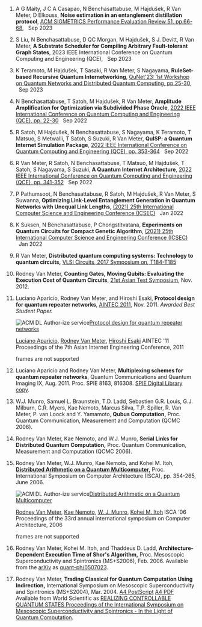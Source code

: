 1.  A G Maity, J C A Casapao, N Benchasattabuse, M Hajdušek, R Van Meter, D Elkouss,
    **Noise estimation in an entanglement distillation protocol**,
    [ACM SIGMETRICS Performance Evaluation Review 51, pp.66-68](https://dl.acm.org/doi/10.1145/3626570.3626594),   Sep 2023
1.  S Liu, N Benchasattabuse, D QC Morgan, M Hajdušek, S J. Devitt, R Van Meter,
    **A Substrate Scheduler for Compiling Arbitrary Fault-tolerant Graph States**,
    2023 IEEE International Conference on Quantum Computing and Engineering (QCE),   Sep 2023
1.  K Teramoto, M Hajdušek, T Sasaki, R Van Meter, S Nagayama,
    **RuleSet-based Recursive Quantum Internetworking**,
    [QuNet'23: 1st Workshop on Quantum Networks and Distributed Quantum Computing, pp.25-30](https://dl.acm.org/doi/10.1145/3610251.3610556),   Sep 2023
1.  N Benchasattabuse, T Satoh, M Hajdušek, R Van Meter,
    **Amplitude Amplification for Optimization via Subdivided Phase Oracle**,
    [2022 IEEE International Conference on Quantum Computing and Engineering (QCE), pp. 22-30](https://ieeexplore.ieee.org/document/9951242)   Sep 2022
1.  R Satoh, M Hajdušek, N Benchasattabuse, S Nagayama, K Teramoto, T Matsuo, S Metwalli, T Satoh, S Suzuki, R Van Meter,
    **QuISP: a Quantum Internet Simulation Package**,
    [2022 IEEE International Conference on Quantum Computing and Engineering (QCE), pp. 353-364](https://ieeexplore.ieee.org/document/9951186)   Sep 2022
1.  R Van Meter, R Satoh, N Benchasattabuse, T Matsuo, M Hajdušek, T Satoh, S Nagayama, S Suzuki,
    **A Quantum Internet Architecture**,
    [2022 IEEE International Conference on Quantum Computing and Engineering (QCE), pp. 341-352](https://ieeexplore.ieee.org/document/9951258)   Sep 2022
1.  P Pathumsoot, N Benchasattabuse, R Satoh, M Hajdušek, R Van Meter, S Suwanna,
    **Optimizing Link-Level Entanglement Generation in Quantum Networks with Unequal Link Lengths**,
    [(2021) 25th International Computer Science and Engineering Conference (ICSEC)](https://ieeexplore.ieee.org/document/9684634)   Jan 2022
1.  K Suksen, N Benchasattabuse, P Chongstitvatana,
    **Experiments on Quantum Circuits for Compact Genetic Algorithm**,
    [(2021) 25th International Computer Science and Engineering Conference (ICSEC)](https://ieeexplore.ieee.org/document/9684643)   Jan 2022
1.  R Van Meter,
    **Distributed quantum computing systems: Technology to quantum circuits,**
    [VLSI Circuits, 2017 Symposium on, T184-T185](http://ieeexplore.ieee.org/abstract/document/8008583/)
1.  Rodney Van Meter,
    **Counting Gates, Moving Qubits: Evaluating the Execution Cost of Quantum Circuits**,
    [21st Asian Test Symposium](http://aries3a.cse.kyutech.ac.jp/~ats12/), Nov. 2012.
1.  Luciano Aparicio, Rodney Van Meter, and Hiroshi Esaki,
    **Protocol design for quantum repeater networks**,
    [AINTEC 2011](http://www.interlab.ait.ac.th/aintec2011/), Nov. 2011. _Awarded Best Student Paper._

    ![ACM DL Author-ize service](https://dl.acm.org/templates/jsp/_ux3/_acm/legacyFiles/images/oa.gif)[Protocol design for quantum repeater networks](http://dl.acm.org/authorize?6529732 "Protocol design for quantum repeater networks")

    [Luciano Aparicio](http://dl.acm.org/author_page.cfm?id=81493652279), [Rodney Van Meter](http://dl.acm.org/author_page.cfm?id=81332533184), [Hiroshi Esaki](http://dl.acm.org/author_page.cfm?id=81100462523)
    AINTEC '11 Proceedings of the 7th Asian Internet Engineering Conference, 2011

    frames are not supported

1.  Luciano Aparicio and Rodney Van Meter,
    **Multiplexing schemes for quantum repeater networks**,
    Quantum Communications and Quantum Imaging IX, Aug. 2011. Proc. SPIE 8163, 816308.
    [SPIE Digital Library copy](http://dx.doi.org/10.1117/12.893272).
1.  W.J. Munro, Samuel L. Braunstein, T.D. Ladd, Sebastien G.R. Louis, G.J. Milburn, C.R. Myers, Kae Nemoto, Marcus Silva, T.P. Spiller, R. Van Meter, P. van Loock and Y. Yamamoto,
    **Qubus Computation,**
    Proc. Quantum Communication, Measurement and Computation (QCMC 2006).
1.  Rodney Van Meter, Kae Nemoto, and W.J. Munro,
    **Serial Links for Distributed Quantum Computation,**
    Proc. Quantum Communication, Measurement and Computation (QCMC 2006).
1.  Rodney Van Meter, W.J. Munro, Kae Nemoto, and Kohei M. Itoh,
    **[Distributed Arithmetic on a Quantum Multicomputer](publications/van-meter-quantum-multicomputer-isca-2006-csdl.pdf),**
    Proc. International Symposium on Computer Architecture (ISCA), pp. 354-265, June 2006.

    ![ACM DL Author-ize service](https://dl.acm.org/templates/jsp/_ux3/_acm/legacyFiles/images/oa.gif)[Distributed Arithmetic on a Quantum Multicomputer](http://dl.acm.org/authorize?819327 "Distributed Arithmetic on a Quantum Multicomputer")

    [Rodney Van Meter](http://dl.acm.org/author_page.cfm?id=81332533184), [Kae Nemoto](http://dl.acm.org/author_page.cfm?id=81314484828), [W. J. Munro](http://dl.acm.org/author_page.cfm?id=81342505545), [Kohei M. Itoh](http://dl.acm.org/author_page.cfm?id=81343495829)
    ISCA '06 Proceedings of the 33rd annual international symposium on Computer Architecture, 2006

    frames are not supported

1.  Rodney Van Meter, Kohei M. Itoh, and Thaddeus D. Ladd,
    **Architecture-Dependent Execution Time of Shor's Algorithm,**
    Proc. Mesoscopic Superconductivity and Spintronics (MS+S2006), Feb. 2006.
    Available from the [arXiv](http://arxiv.org/) as [quant-ph/0507023](http://arxiv.org/abs/quant-ph/0507023).
1.  Rodney Van Meter,
    **Trading Classical for Quantum Computation Using Indirection,**
    International Symposium on Mesoscopic Superconductivity and Spintronics (MS+S2004), Mar. 2004.
    [A4 PostScript](publications/pay-the-exponential-full-inline.ps) [A4 PDF](publications/pay-the-exponential-full-inline.pdf)
    Available from World Scientific as [REALIZING CONTROLLABLE QUANTUM STATES Proceedings of the International Symposium on Mesoscopic Superconductivity and Spintronics - In the Light of Quantum Computation](http://www.worldscibooks.com/physics/5924.html).
